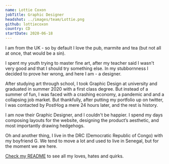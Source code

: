 ```yaml
---
name: Lottie Coxon
jobTitle: Graphic Designer
headshot: ../images/team/Lottie.png
github: lottiecoxon
country: CD
startDate: 2020-06-18
---
```


I am from the UK - so by default I love the pub, marmite and tea (but not all at once, that would be a sin).

I spent my youth trying to master fine art, after my teacher said I wasn't very good and that I should try something else.
In my stubbornness I decided to prove her wrong, and here I am - a designer.

After studying art through school, I took Graphic Design at university and graduated in summer 2020 with a first class degree. But instead of a summer of fun, I was faced with a crashing economy, a pandemic and and a collapsing job market. But thankfully, after putting my portfolio up on twitter, I was contacted by PostHog a mere 24 hours later, and the rest is history.

I am now their Graphic Designer, and I couldn't be happier. I spend my days composing layouts for the website, designing the product’s aesthetic, and most importantly drawing hedgehogs.

Oh and another thing, I live in the DRC (Democratic Republic of Congo) with my boyfriend G. We tend to move a lot and used to live in Senegal, but for the moment we are here.

[Check my README](/handbook/company/team/lottie-coxon) to see all my loves, hates and quirks. 
